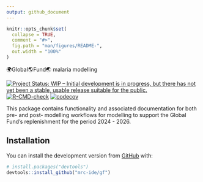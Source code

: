 ```yaml
---
output: github_document
---
```


<!-- README.md is generated from README.Rmd. Please edit that file -->

```r
knitr::opts_chunk$set(
  collapse = TRUE,
  comment = "#>",
  fig.path = "man/figures/README-",
  out.width = "100%"
)
```

🌍Global🌎Fund🌏 malaria modelling

<!-- badges: start -->
[![Project Status: WIP – Initial development is in progress, but there has not yet been a stable, usable release suitable for the public.](https://www.repostatus.org/badges/latest/wip.svg)](https://www.repostatus.org/#wip)
[![R-CMD-check](https://github.com/mrc-ide/gf/workflows/R-CMD-check/badge.svg)](https://github.com/mrc-ide/gf/actions)
[![codecov](https://codecov.io/gh/mrc-ide/gf/branch/master/graph/badge.svg)](https://codecov.io/gh/mrc-ide/gf)
<!-- badges: end -->

This package contains functionality and associated documentation for both pre- 
and post- modelling workflows for modelling to support the Global Fund's 
replenishment for the period 2024 - 2026.

## Installation

You can install the development version from [GitHub](https://github.com/) with:

``` r
# install.packages("devtools")
devtools::install_github("mrc-ide/gf")
```
